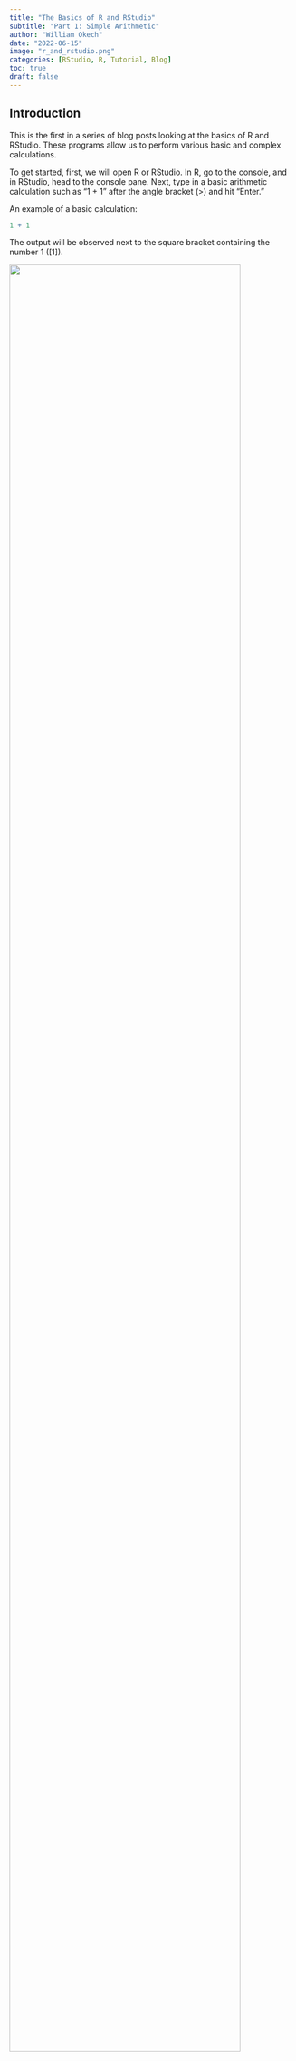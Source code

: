 ```yaml
---
title: "The Basics of R and RStudio"
subtitle: "Part 1: Simple Arithmetic"
author: "William Okech"
date: "2022-06-15"
image: "r_and_rstudio.png"
categories: [RStudio, R, Tutorial, Blog]
toc: true
draft: false
---
```


## Introduction

This is the first in a series of blog posts looking at the basics of R and RStudio. These programs allow us to perform various basic and complex calculations.

To get started, first, we will open R or RStudio. In R, go to the console, and in RStudio, head to the console pane. Next, type in a basic arithmetic calculation such as "1 + 1" after the angle bracket (\>) and hit "Enter."

An example of a basic calculation:

```r
1 + 1
```

The output will be observed next to the square bracket containing the number 1 (\[1\]).

![](r_console_1plus1.png){fig-align="center" width="90%"}

Additionally, to include comments into the code block we use the hash (#) symbol. Anything written after the code block will be commented out and not run.

```r
# A simple arithmetic calculation (which is not run because of the hash symbol)
1 + 1
```

## Arithmetic operators available in R/RStudio

Various arithmetic operators (listed below) can be used in R/RStudio.

| Arithmetic Operator |            Description             |
|:-------------------:|:----------------------------------:|
|         \+          |              Addition              |
|         \-          |            Subtraction             |
|         \*          |           Multiplication           |
|          /          |              Division              |
|     \*\* or \^      |           Exponentiation           |
|         %%          | Modulus (remainder after division) |
|         %/%         |          Integer division          |

## Examples

### Addition

```r
10 + 30
```

### Subtraction

```r
30 - 24
```

### Multiplication

```r
20 * 4
```

### Division

```r
93 / 4
```

### Exponentiation

```r
3^6
```

### Modulus (remainder with division)

```r
94 %% 5
```

### Integer Division

```r
54 %/% 7
```

### Slightly more complex arithmetic operations

```r
5 - 1 + (4 * 3) / 16 * 3
```
